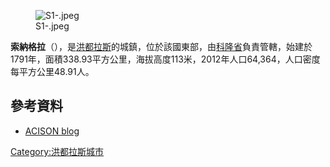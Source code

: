 [[Image:S1-.jpeg|right]]

'''索納格拉'''（{{lang-es|Sonaguera}}），是[[洪都拉斯|洪都拉斯]]的城鎮，位於該國東部，由[[科隆省_(宏都拉斯)|科隆省]]負責管轄，始建於1791年，面積338.93平方公里，海拔高度113米，2012年人口64,364，人口密度每平方公里48.91人。

==參考資料==
* [http://acison.blogspot.com/ ACISON blog] {{Wayback|url=http://acison.blogspot.com/ |date=20110708021910 }}

{{coord|15|38|N|86|20|W|display=title|region:HN_type:city_source:GNS-enwiki}}

{{Honduras-geo-stub}}
[[Category:洪都拉斯城市|Category:洪都拉斯城市]]